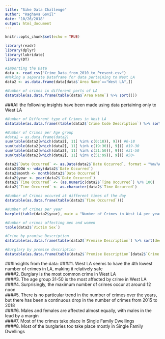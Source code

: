 ```yaml
---
title: "Sike Data Challenge"
author: "Raghava Govil"
date: "10/26/2018"
output: html_document
---
```


```r
knitr::opts_chunk$set(echo = TRUE)
```

```r
library(readr)
library(dplyr)
library(lubridate)
library(DT)
```

```r
#Importing the Data
data <- read_csv("Crime_Data_from_2010_to_Present.csv")
#Making a separate Dataframe for data pertaining to West LA
data2 <- as.data.frame(data[data$`Area Name`=="West LA",])
```

```r
#Number of crimes in different parts of LA
datatable(as.data.frame(table(data$`Area Name`) %>% sort()))
```

###All the following insights have been made using data pertaining only to West LA

```r
#Number of Different type of Crimes in West LA
datatable(as.data.frame((table(data2$`Crime Code Description`) %>% sort(decreasing = TRUE))))
```

```r
#Number of Crimes per Age group
#data2 = as.data.frame(data2)
sum(table(data2[which(data2[, 11] %in% c(0:18)), 9])) #0-18
sum(table(data2[which(data2[, 11] %in% c(19:30)), 9])) #19-30
sum(table(data2[which(data2[, 11] %in% c(31:50)), 9])) #31-50
sum(table(data2[which(data2[, 11] %in% c(51:99)), 9])) #50+
```

```r
data2$`Date Occurred` <- as.Date(data2$`Date Occurred`, format = "%m/%d/%Y")
data2$DOW <- wday(data2$`Date Occurred`) 
data2$month <- month(data2$`Date Occurred`) 
data2$year <- year(data2$`Date Occurred`)
data2$`Time Occurred` <- (as.numeric(data2$`Time Occurred`) %/% 100)
data2$`Time Occurred` <- as.character(data2$`Time Occurred`)
```

```r
#Number of Crimes occured at different times of the day
datatable(as.data.frame(table(data2$`Time Occurred`)))
```

```r
#Number of crimes per year
barplot(table(data2$year), main = "Number of Crimes in West LA per year", col = "black", xlab = "Year", ylim = c(0, 10000), ylab = "Number of Crimes")
```

```r
#Number of crimes affecting men and women
table(data2$`Victim Sex`)
```

```r
#Crime by premise Description
datatable(as.data.frame(table(data2$`Premise Description`) %>% sort(decreasing = TRUE)))
```

```r
#Burglary by premise description
datatable(as.data.frame(table(data2$`Premise Description`[data2$`Crime Code Description`=="BURGLARY"]) %>% sort(decreasing = TRUE)))
```

###Insights from the data:
####1. West LA seems to have the 4th lowest number of crimes in LA, making it relatively safe  
####2. Burglary is the most common crime in West LA  
####3. The age group 31-50 is the most affected by crime in West LA  
####4. Surprisingly, the maximum number of crimes occur at around 12 noon  
####5. There is no particular trend in the number of crimes over the years, but there has been a continuous drop in the number of crimes from 2015 to 2018  
####6. Males and females are affected almost equally, with males in the lead by a margin  
####7. Most of the crimes take place in Single Family Dwellings  
####8. Most of the burglaries too take place mostly in Single Family Dwellings  
